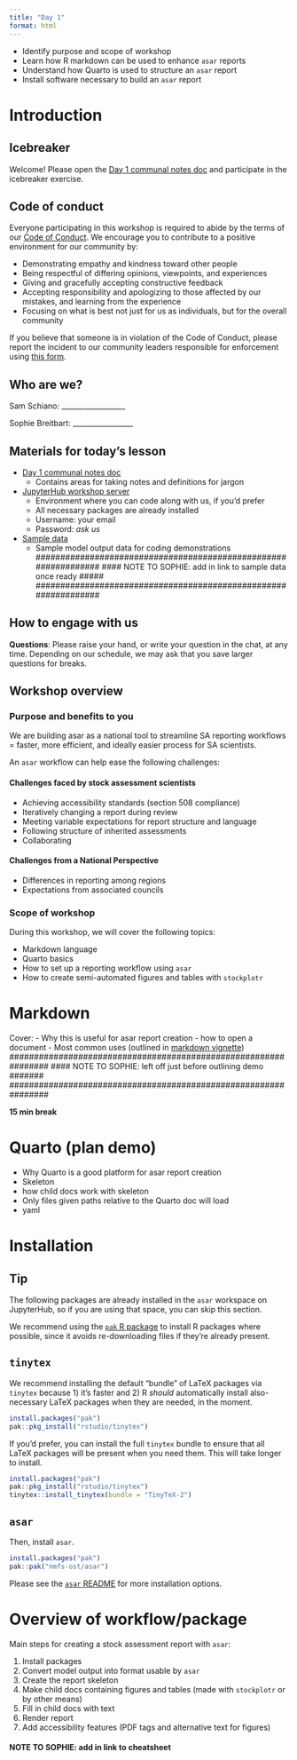 ```yaml
---
title: "Day 1"
format: html
---
```


::: objectives
-   Identify purpose and scope of workshop
-   Learn how R markdown can be used to enhance `asar` reports
-   Understand how Quarto is used to structure an `asar` report
-   Install software necessary to build an `asar` report
:::

# Introduction
## Icebreaker

Welcome! Please open the [Day 1 communal notes doc](https://docs.google.com/document/d/1SY-xwHXnJUXSXTTeaPA_UkmXXVmUK9Ol751nh6Vtjmg/edit?usp=sharing) and participate in the icebreaker exercise.

## Code of conduct

Everyone participating in this workshop is required to abide by the terms of our [Code of Conduct](https://github.com/nmfs-ost/asar/blob/main/CODE_OF_CONDUCT.md). We encourage you to contribute to a positive environment for our community by:

-   Demonstrating empathy and kindness toward other people
-   Being respectful of differing opinions, viewpoints, and experiences
-   Giving and gracefully accepting constructive feedback
-   Accepting responsibility and apologizing to those affected by our mistakes, and learning from the experience
-   Focusing on what is best not just for us as individuals, but for the overall community

If you believe that someone is in violation of the Code of Conduct, please report the incident to our community leaders responsible for enforcement using [this form](https://docs.google.com/forms/d/e/1FAIpQLSftcxC8XuyoXJzrNS8cM8fXvuRWo1hnyS3TtI_VlM-XFmMYGQ/viewform).

## Who are we?

Sam Schiano: __________________

Sophie Breitbart: _________________

## Materials for today's lesson

-   [Day 1 communal notes doc](https://docs.google.com/document/d/1SY-xwHXnJUXSXTTeaPA_UkmXXVmUK9Ol751nh6Vtjmg/edit?usp=sharing)
    -   Contains areas for taking notes and definitions for jargon
-   [JupyterHub workshop server](https://workshop.nmfs-openscapes.2i2c.cloud)
    -   Environment where you can code along with us, if you'd prefer
    -   All necessary packages are already installed
    -   Username: your email
    -   Password: *ask us*
-   [Sample data]()
    -   Sample model output data for coding demonstrations
################################################################
#### NOTE TO SOPHIE: add in link to sample data once ready #####
################################################################

## How to engage with us

**Questions**: Please raise your hand, or write your question in the chat, at any time. Depending on our schedule, we may ask that you save larger questions for breaks.

## Workshop overview
### Purpose and benefits to you

We are building asar as a national tool to streamline SA reporting workflows = faster, more efficient, and ideally easier process for SA scientists.

An `asar` workflow can help ease the following challenges:

#### Challenges faced by stock assessment scientists

- Achieving accessibility standards (section 508 compliance)    
- Iteratively changing a report during review                   
- Meeting variable expectations for report structure and language
- Following structure of inherited assessments                   
- Collaborating                                                

#### Challenges from a National Perspective

- Differences in reporting among regions
- Expectations from associated councils

### Scope of workshop

During this workshop, we will cover the following topics:

- Markdown language
- Quarto basics
- How to set up a reporting workflow using `asar`
- How to create semi-automated figures and tables with `stockplotr` 

# Markdown

Cover:
- Why this is useful for asar report creation
- how to open a document
- Most common uses (outlined in [markdown vignette](https://nmfs-ost.github.io/asar/articles/markdown_notation.html))
################################################################
#### NOTE TO SOPHIE: left off just before outlining demo #######
################################################################

**15 min break**

# Quarto (plan demo)

- Why Quarto is a good platform for asar report creation
- Skeleton
- how child docs work with skeleton
- Only files given paths relative to the Quarto doc will load
- yaml

# Installation

::: {.callout-tip}
## Tip

The following packages are already installed in the `asar` workspace on JupyterHub, so if you are using that space, you can skip this section.
:::

We recommend using the [`pak` R package](https://pak.r-lib.org/) to install R packages where possible, since it avoids re-downloading files if they're already present.

## `tinytex`

We recommend installing the default "bundle" of LaTeX packages via `tinytex` because 1) it's faster and 2) R *should* automatically install also-necessary LaTeX packages when they are needed, in the moment.

```r
install.packages("pak")
pak::pkg_install("rstudio/tinytex")
```

If you'd prefer, you can install the full `tinytex` bundle to ensure that all LaTeX packages will be present when you need them. This will take longer to install.

```r
install.packages("pak")
pak::pkg_install("rstudio/tinytex")
tinytex::install_tinytex(bundle = "TinyTeX-2")
```

## `asar`

Then, install `asar`.

```r
install.packages("pak")
pak::pak("nmfs-ost/asar")
```

Please see the [`asar` README](https://github.com/nmfs-ost/asar) for more installation options.

# Overview of workflow/package

Main steps for creating a stock assessment report with `asar`:

1. Install packages
2. Convert model output into format usable by `asar`
3. Create the report skeleton
4. Make child docs containing figures and tables (made with `stockplotr` or by other means)
5. Fill in child docs with text
6. Render report
7. Add accessibility features (PDF tags and alternative text for figures)

################################################################
#### NOTE TO SOPHIE: add in link to cheatsheet #######
################################################################